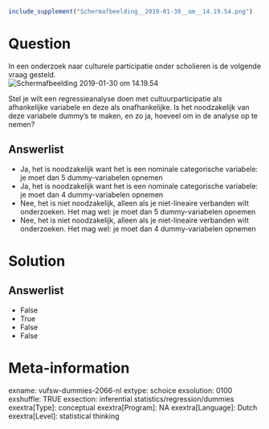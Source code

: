 ```r
include_supplement("Schermafbeelding__2019-01-30__om__14.19.54.png")
```

Question
========
In een onderzoek naar culturele participatie onder scholieren is de
volgende vraag gesteld.  
<img src="Schermafbeelding__2019-01-30__om__14.19.54.png"
class="fr-fic fr-dii tvcss_2"
alt="Schermafbeelding 2019-01-30 om 14.19.54" />  
  
Stel je wilt een regressieanalyse doen met cultuurparticipatie als
afhankelijke variabele en deze als onafhankelijke. Is het noodzakelijk
van deze variabele dummy’s te maken, en zo ja, hoeveel om in de analyse
op te nemen?

Answerlist
----------
* Ja, het is noodzakelijk want het is een nominale categorische variabele:
  je moet dan 5 dummy-variabelen opnemen
* J​​​​a, het is noodzakelijk want het is een nominale categorische variabele:
  je moet dan 4 dummy-variabelen opnemen
* Nee, het is niet noodzakelijk, alleen als je niet-lineaire verbanden
  wilt onderzoeken. Het mag wel: je moet dan 5 dummy-variabelen opnemen
* Nee, het is niet noodzakelijk, alleen als je niet-lineaire verbanden
  wilt onderzoeken. Het mag wel: je moet dan 4 dummy-variabelen opnemen

Solution
========










Answerlist
----------
* False
* True
* False
* False

Meta-information
================
exname: vufsw-dummies-2066-nl
extype: schoice
exsolution: 0100
exshuffle: TRUE
exsection: inferential statistics/regression/dummies
exextra[Type]: conceptual
exextra[Program]: NA
exextra[Language]: Dutch
exextra[Level]: statistical thinking

